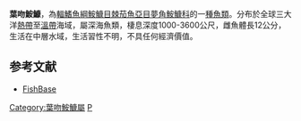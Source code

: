 {{Speciesbox
| taxon = Phyllorhinichthys micractis
| binomial_authority = [[Pietsch|Pietsch]], 1969
| status = NE
| status_system = IUCN3.1
}}

'''葉吻鮟鱇'''，為[[輻鰭魚綱|輻鰭魚綱]][[鮟鱇目|鮟鱇目]][[棘茄魚亞目|棘茄魚亞目]][[夢角鮟鱇科|夢角鮟鱇科]]的一[[種|種]][[魚類|魚類]]。分布於全球三大洋[[熱帶|熱帶]]至[[溫帶|溫帶]]海域，屬深海魚類，棲息深度1000-3600公尺，雌魚體長12公分，生活在中層水域，生活習性不明，不具任何經濟價值。

==参考文献==
* [https://web.archive.org/web/20131126121555/http://fishbase.sinica.edu.tw/ FishBase]

{{Taxonbar}}
[[Category:葉吻鮟鱇屬|Category:葉吻鮟鱇屬]]
[[Category:1969年描述的鱼类|P]]